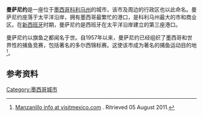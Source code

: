 {{Infobox settlement
<!--See the Table at Infobox settlement for all fields and descriptions of usage-->
<!-- Basic info  ---------------->
|official_name          = 曼萨尼约
|other_name             =
|native_name            = Manzanillo
|nickname               = 
|settlement_type        = <!--For Town or Village (Leave blank for the default City)-->
|motto                  =
<!-- images and maps  ----------->
|image_skyline          = Manzanillo collage01.JPG
|imagesize              = 
|image_caption          = 
|image_flag             = 
|flag_size              =
|image_seal             = 
|seal_size              =
|image_shield           = Manzanillo.jpg
|shield_size            =
|city_logo              =
|citylogo_size          =
|image_map              = 
|mapsize                = 
|map_caption            = 
|image_map1             = 
|mapsize1               = 
|map_caption1           = 
|image_dot_map          =
|dot_mapsize            =
|dot_map_caption        =
|dot_x =  |dot_y =
|pushpin_map            = Mexico<!-- the name of a location map as per http://en.wikipedia.org/wiki/Template:Location_map -->
|pushpin_label_position = <!-- the position of the pushpin label: left, right, top, bottom, none -->
|pushpin_map_caption    = 在墨西哥的位置
|pushpin_mapsize        =300
<!-- Location ------------------>
|coordinates_region     = MX
|subdivision_type       = 国家
|subdivision_name       = {{flag|Mexico}}
|subdivision_type1      = [[州|州]]
|subdivision_name1      = [[科利马州|科利马州]]
|population_as_of               =2010
|population_footnotes           =
|population_note                =
|population_total               =161,420
|population_density_km2         =
|population_density_sq_mi       =
|population_metro               =
|population_density_metro_km2   =
|population_density_metro_sq_mi =
|population_urban               =
|population_density_urban_km2   =
|population_density_urban_sq_mi =
|population_blank1_title        =
|population_blank1              =
|population_density_blank1_km2 =   
|population_density_blank1_sq_mi =
<!-- General information  --------------->
|timezone               = [[墨西哥时间|墨西哥时间]]
|utc_offset             = -6
|timezone_DST           = 
|utc_offset_DST         = 
|latd=19 |latm=03 |lats=08 |latNS=N
|longd=104 |longm=18 |longs=57 |longEW=W
|elevation_footnotes    =  <!--for references: use <ref> tags-->
|elevation_m            = 
|elevation_ft           =
<!-- Area/postal codes & others -------->
|postal_code_type       = 邮政编码 <!-- enter ZIP code, Postcode, Post code, Postal code... -->
|postal_code            = 28200至28887
|area_code              =
|blank_name             =
|blank_info             =
|blank1_name            =
|blank1_info            =
|website                = [http://www.manzanillo.gob.mx www.manzanillo.gob.mx]
|footnotes              = 
}}
'''曼萨尼约'''是一座位于[[墨西哥|墨西哥]][[科利马州|科利马州]]的城市，该市及周边的行政区也以此命名。曼萨尼约座落于太平洋沿岸，拥有墨西哥最繁忙的港口，是科利马州最大的市和商业区。在[[新西班牙總督轄區|新西班牙]]时期，曼萨尼约是西班牙在太平洋沿岸建立的第三座港口。

曼萨尼约以旗鱼之都闻名于世。自1957年以来，曼萨尼约已经组织了墨西哥和世界性的捕鱼竞赛，包括著名的多尔西锦标赛。这使该市成为著名的捕鱼运动目的地<ref name="visit-manzanillo">[http://www.visitmexico.com/en/Visitmexico/Visi_Manzanillo Manzanillo info at visitmexico.com] {{Wayback|url=http://www.visitmexico.com/en/Visitmexico/Visi_Manzanillo |date=20110824205346 }}. Ritrieved 05 August 2011.</ref>。

== 参考资料 ==
{{reflist}}
{{commons|Manzanillo}}

{{Coord|19|3|8|N|104|18|57|W|type:city|display=title}}

[[Category:墨西哥城市|Category:墨西哥城市]]